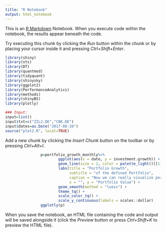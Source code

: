 ```yaml
---
title: "R Notebook"
output: html_notebook
---
```


This is an [R Markdown](http://rmarkdown.rstudio.com) Notebook. When you execute code within the notebook, the results appear beneath the code. 

Try executing this chunk by clicking the *Run* button within the chunk or by placing your cursor inside it and pressing *Ctrl+Shift+Enter*. 

```r
library(shiny)
library(xts)
library(DT)
library(quantmod)
library(tidyquant)
library(shinysky)
library(ggplot2)
library(PerformanceAnalytics)
library(methods)
library(shinyBS)
library(plotly)

### Input:
input=list()
input$txt=c("ZIL2.DE","CBK.DE")
input$dates=as.Date("2017-08-20")
source("plot2.R", local=TRUE)
```

Add a new chunk by clicking the *Insert Chunk* button on the toolbar or by pressing *Ctrl+Alt+I*.
```r
                p=portfolio_growth_monthly%>%
                        ggplot(aes(x = date, y = investment.growth)) +
                        geom_line(size = 2, color = palette_light()[[1]]) +
                        labs(title = "Portfolio Growth",
                             subtitle = "of the defined Portfolio",
                             caption = "Now we can really visualize performance!",
                             x = "", y = "Portfolio Value") +
                        geom_smooth(method = "loess") +
                        theme_tq() +
                        scale_color_tq() +
                        scale_y_continuous(labels = scales::dollar) 
                ggplotly(p)
```

When you save the notebook, an HTML file containing the code and output will be saved alongside it (click the *Preview* button or press *Ctrl+Shift+K* to preview the HTML file).
